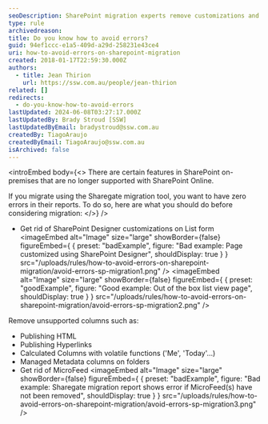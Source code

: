 ```yaml
---
seoDescription: SharePoint migration experts remove customizations and unsupported columns to ensure error-free reports with Sharegate.
type: rule
archivedreason:
title: Do you know how to avoid errors?
guid: 94ef1ccc-e1a5-409d-a29d-258231e43ce4
uri: how-to-avoid-errors-on-sharepoint-migration
created: 2018-01-17T22:59:30.000Z
authors:
  - title: Jean Thirion
    url: https://ssw.com.au/people/jean-thirion
related: []
redirects:
  - do-you-know-how-to-avoid-errors
lastUpdated: 2024-06-08T03:27:17.000Z
lastUpdatedBy: Brady Stroud [SSW]
lastUpdatedByEmail: bradystroud@ssw.com.au
createdBy: TiagoAraujo
createdByEmail: TiagoAraujo@ssw.com.au
isArchived: false
---
```


<introEmbed
  body={<>
There are certain features in SharePoint on-premises that are no longer supported with SharePoint Online.

If you migrate using the Sharegate migration tool, you want to have zero errors in their reports. To do so, here are what you should do before considering migration:
  </>}
/>
- Get rid of SharePoint Designer customizations on List form
<imageEmbed
  alt="Image"
  size="large"
  showBorder={false}
  figureEmbed={ {
    preset: "badExample",
    figure: "Bad example: Page customized using SharePoint Designer",
    shouldDisplay: true
  } }
  src="/uploads/rules/how-to-avoid-errors-on-sharepoint-migration/avoid-errors-sp-migration1.png"
/>
<imageEmbed
  alt="Image"
  size="large"
  showBorder={false}
  figureEmbed={ {
    preset: "goodExample",
    figure: "Good example: Out of the box list view page",
    shouldDisplay: true
  } }
  src="/uploads/rules/how-to-avoid-errors-on-sharepoint-migration/avoid-errors-sp-migration2.png"
/>

Remove unsupported columns such as:

- Publishing HTML
- Publishing Hyperlinks
- Calculated Columns with volatile functions ('Me', 'Today'…)
- Managed Metadata columns on folders
- Get rid of MicroFeed
<imageEmbed
  alt="Image"
  size="large"
  showBorder={false}
  figureEmbed={ {
    preset: "badExample",
    figure: "Bad example: Sharegate migration report shows error if MicroFeed(s) have not been removed",
    shouldDisplay: true
  } }
  src="/uploads/rules/how-to-avoid-errors-on-sharepoint-migration/avoid-errors-sp-migration3.png"
/>
